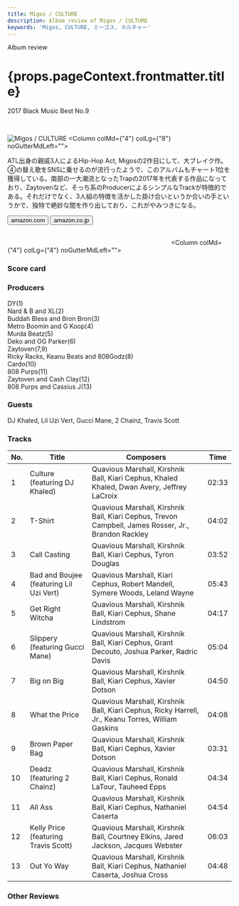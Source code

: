 ```yaml
---
title: Migos / CULTURE
description: Album review of Migos / CULTURE
keywords: 'Migos, CULTURE, ミーゴス, カルチャー'
---
```





<p className="largeP">Album review</p>
<h1 className="h1--no--margin">{props.pageContext.frontmatter.title}</h1>
<p className="largeP"><Link to="/best50/2017/">2017 Black Music Best No.9</Link></p>

<br/>
<Row  className="image-card-group">
	<Column colMd={"3"} colLg={"4"} noGutterMdLeft="">
       <ImageCard>

![Migos / CULTURE](../../images/cd/migos1L.jpg) 
</ImageCard>
	</Column>
	<Column colMd={"4"} colLg={"8"} noGutterMdLeft="">
	<p>
	ATL出身の親戚3人によるHip-Hop Act, Migosの2作目にして、大ブレイク作。④の替え歌をSNSに乗せるのが流行ったようで、このアルバムもチャート1位を獲得している。南部の一大潮流となったTrapの2017年を代表する作品になっており、Zaytovenなど、そっち系のProducerによるシンプルなTrackが特徴的である。それだけでなく、3人組の特徴を活かした掛け合いというか合いの手というかで、独特で絶妙な間を作り出しており、これがやみつきになる。
	</p>
	<div>
	  <Button className="button-right-mergin"  href="https://amzn.to/3fk9YXA" kind="primary" size="small" renderIcon={ArrowUpRight24}>
      amazon.com
    </Button>
    <Button className="button-right-mergin"  href="https://amzn.to/3hQl4W7" kind="secondary" size="small" renderIcon={ArrowUpRight24}>
      amazon.co.jp
    </Button>
	</div>
	<a href="https://geo.music.apple.com/jp/album/culture/1192538488?app=itunes&at=11lcug" style="display:inline-block;overflow:hidden;background:url(https://linkmaker.itunes.apple.com/ja-jp/badge-lrg.svg?releaseDate=2017-01-27T00:00:00Z&kind=album&bubble=itunes_music) no-repeat;width:180px;height:45px;"></a>
	<a href="https://geo.music.apple.com/jp/album/culture/1192538488?mt=1&app=music&ls=1&at=11lcug" style="display:inline-block;overflow:hidden;background:url(https://linkmaker.itunes.apple.com/ja-jp/lockup.svg?releaseDate=2017-01-27&kind=album&bubble=apple_music&style=mono-black) no-repeat;width:180px;height:45px;"></a>
	</Column>
</Row>
<Row >
	<Column colMd={"4"} colLg={"4"} noGutterMdLeft="">
<div>
  <h3>Score card</h3>
	<SliderJS1 value="1" />
  <SliderJS2 value="2" />
	<SliderJS3 value="2" />
  <SliderJS4 value="9" />
</div>
</Column>
<Column colMd={"4"} colLg={"8"} noGutterMdLeft="">
<div>
<h3>Producers</h3>
<p>
DY(1)
<br/>Nard & B and XL(2)
<br/>Buddah Bless and Bron Bron(3)
<br/>Metro Boomin and G Koop(4)
<br/>Murda Beatz(5)
<br/>Deko and OG Parker(6)
<br/>Zaytoven(7,9)
<br/>Ricky Racks, Keanu Beats and 808Godz(8)
<br/>Cardo(10)
<br/>808 Purps(11)
<br/>Zaytoven and Cash Clay(12)
<br/>808 Purps and Cassius J(13)
</p>
<h3>Guests</h3>
<p>
DJ Khaled, Lil Uzi Vert, Gucci Mane, 2 Chainz, Travis Scott
</p>
</div>
</Column>
</Row>

<h3>Tracks</h3>

| No. |	 Title                                  |	 Composers                                                                                         	| Time	|
| --- |	--------------------------------------- | -----------------------------------------------------------------------------------------------------	| ----- |
| 1	  |	Culture (featuring DJ Khaled)          	| Quavious Marshall, Kirshnik Ball, Kiari Cephus, Khaled Khaled, Dwan Avery, Jeffrey LaCroix         	| 02:33 |
| 2	  |	T-Shirt                                	| Quavious Marshall, Kirshnik Ball, Kiari Cephus, Trevon Campbell, James Rosser, Jr., Brandon Rackley	| 04:02 |
| 3	  |	Call Casting                           	| Quavious Marshall, Kirshnik Ball, Kiari Cephus, Tyron Douglas                                      	| 03:52 |
| 4	  |	Bad and Boujee (featuring Lil Uzi Vert)	| Quavious Marshall, Kiari Cephus, Robert Mandell, Symere Woods, Leland Wayne                        	| 05:43 |
| 5	  |	Get Right Witcha                       	| Quavious Marshall, Kirshnik Ball, Kiari Cephus, Shane Lindstrom                                    	| 04:17 |
| 6	  |	Slippery (featuring Gucci Mane)        	| Quavious Marshall, Kirshnik Ball, Kiari Cephus, Grant Decouto, Joshua Parker, Radric Davis         	| 05:04 |
| 7	  |	Big on Big                             	| Quavious Marshall, Kirshnik Ball, Kiari Cephus, Xavier Dotson                                      	| 04:50 |
| 8	  |	What the Price                         	| Quavious Marshall, Kirshnik Ball, Kiari Cephus, Ricky Harrell, Jr., Keanu Torres, William Gaskins  	| 04:08 |
| 9	  |	Brown Paper Bag                        	| Quavious Marshall, Kirshnik Ball, Kiari Cephus, Xavier Dotson                                      	| 03:31 |
| 10  |	Deadz (featuring 2 Chainz)             	| Quavious Marshall, Kirshnik Ball, Kiari Cephus, Ronald LaTour, Tauheed Epps                        	| 04:34 |
| 11  |	All Ass                                	| Quavious Marshall, Kirshnik Ball, Kiari Cephus, Nathaniel Caserta                                  	| 04:54 |
| 12  |	Kelly Price (featuring Travis Scott)   	| Quavious Marshall, Kirshnik Ball, Courtney Elkins, Jared Jackson, Jacques Webster                  	| 06:03 |
| 13  |	Out Yo Way                             	| Quavious Marshall, Kirshnik Ball, Kiari Cephus, Nathaniel Caserta, Joshua Cross                    	| 04:48 |

<h3>Other Reviews</h3>

<Row>
<Column colMd={3} colLg={3} noGutterMdLeft>
<Review1 />
</Column>
</Row>